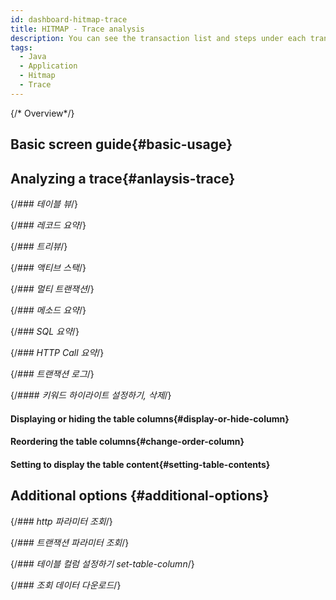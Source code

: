 ```yaml
---
id: dashboard-hitmap-trace
title: HITMAP - Trace analysis
description: You can see the transaction list and steps under each transaction at once by opening the trace analysis window through the Hitmap widget.
tags:
  - Java
  - Application
  - Hitmap
  - Trace
---
```


{/* Overview*/}


<Dashboardhitmaptracedesc />

## Basic screen guide{#basic-usage}


<Dashboardhitmaptracebasicusage />

## Analyzing a trace{#anlaysis-trace}


<Dashboardhitmaptraceanalysistx />

{/*### 테이블 뷰*/}


<Dashboardhitmaptracetableview /> 

{/*### 레코드 요약*/}


<Dashboardhitmaptracerecordsummary /> 


<Dashboardhitmaptracerecordsummaryattribute /> 

{/*### 트리뷰*/}


<Dashboardhitmaptracetreeview />

{/*### 액티브 스택*/}


<Dashboardhitmapactivestack />

{/*### 멀티 트랜잭션*/}


<Dashboardhitmaptracemultitx />

{/*### 메소드 요약*/}


<Dashboardhitmaptracemethod />

{/*### SQL 요약*/}


<Dashboardhitmaptracesql />

{/*### HTTP Call 요약*/}


<Dashboardhitmaptracehttpcall />

{/*### 트랜잭션 로그*/}


<Dashboardhitmaptracetracsactionlog />  

{/*#### 키워드 하이라이트 설정하기, 삭제*/}


<Dashboardhitmaptracetxlogkeyword />

#### Displaying or hiding the table columns{#display-or-hide-column}


<Displayorhidetablecolumn /> 

#### Reordering the table columns{#change-order-column}


<Changeordertablecolumn /> 

#### Setting to display the table content{#setting-table-contents}


<Setdisplaytablecontents /> 

## Additional options {#additional-options}

{/*### http 파라미터 조회*/}


<Searchhttpparameter />  

{/*### 트랜잭션 파라미터 조회*/}


<Searchtransactionparmeter /> 

{/*### 테이블 컬럼 설정하기 set-table-column*/}


<Addfuncsettablecolumn /> 

{/*### 조회 데이터 다운로드*/}


<Addfuncdownloaddate /> 
